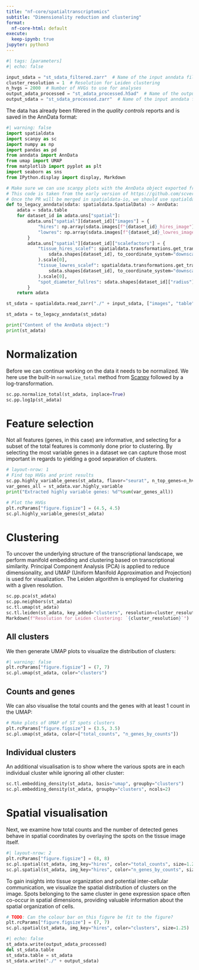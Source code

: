 ```yaml
---
title: "nf-core/spatialtranscriptomics"
subtitle: "Dimensionality reduction and clustering"
format:
  nf-core-html: default
execute:
  keep-ipynb: true
jupyter: python3
---
```


```python
#| tags: [parameters]
#| echo: false

input_sdata = "st_sdata_filtered.zarr"  # Name of the input anndata file
cluster_resolution = 1  # Resolution for Leiden clustering
n_hvgs = 2000  # Number of HVGs to use for analyses
output_adata_processed = "st_adata_processed.h5ad"  # Name of the output anndata file
output_sdata = "st_sdata_processed.zarr"  # Name of the input anndata file
```

The data has already been filtered in the _quality controls_ reports and is
saved in the AnnData format:

```python
#| warning: false
import spatialdata
import scanpy as sc
import numpy as np
import pandas as pd
from anndata import AnnData
from umap import UMAP
from matplotlib import pyplot as plt
import seaborn as sns
from IPython.display import display, Markdown
```

```python
# Make sure we can use scanpy plots with the AnnData object exported from sdata.table
# This code is taken from the early version of https://github.com/scverse/spatialdata-io/pull/102/
# Once the PR will be merged in spatialdata-io, we should use spatialdata_io.to_legacy_anndata(sdata).
def to_legacy_anndata(sdata: spatialdata.SpatialData) -> AnnData:
    adata = sdata.table
    for dataset_id in adata.uns["spatial"]:
        adata.uns["spatial"][dataset_id]["images"] = {
            "hires": np.array(sdata.images[f"{dataset_id}_hires_image"]).transpose([1, 2, 0]),
            "lowres": np.array(sdata.images[f"{dataset_id}_lowres_image"]).transpose([1, 2, 0]),
        }
        adata.uns["spatial"][dataset_id]["scalefactors"] = {
            "tissue_hires_scalef": spatialdata.transformations.get_transformation(
                sdata.shapes[dataset_id], to_coordinate_system="downscaled_hires"
            ).scale[0],
            "tissue_lowres_scalef": spatialdata.transformations.get_transformation(
                sdata.shapes[dataset_id], to_coordinate_system="downscaled_lowres"
            ).scale[0],
            "spot_diameter_fullres": sdata.shapes[dataset_id]["radius"][0] * 2,
        }
    return adata
```

```python
st_sdata = spatialdata.read_zarr("./" + input_sdata, ["images", "table", "shapes"])

st_adata = to_legacy_anndata(st_sdata)

print("Content of the AnnData object:")
print(st_adata)
```

# Normalization

Before we can continue working on the data it needs to be normalized. We here
use the built-in `normalize_total` method from [Scanpy](https://scanpy.readthedocs.io/en/stable/)
followed by a log-transformation.

```python
sc.pp.normalize_total(st_adata, inplace=True)
sc.pp.log1p(st_adata)
```

# Feature selection

Not all features (genes, in this case) are informative, and selecting for a
subset of the total features is commonly done prior to clustering. By selecting
the most variable genes in a dataset we can capture those most important in
regards to yielding a good separation of clusters.

```python
# layout-nrow: 1
# Find top HVGs and print results
sc.pp.highly_variable_genes(st_adata, flavor="seurat", n_top_genes=n_hvgs)
var_genes_all = st_adata.var.highly_variable
print("Extracted highly variable genes: %d"%sum(var_genes_all))

# Plot the HVGs
plt.rcParams["figure.figsize"] = (4.5, 4.5)
sc.pl.highly_variable_genes(st_adata)
```

# Clustering

To uncover the underlying structure of the transcriptional landscape, we perform
manifold embedding and clustering based on transcriptional similarity. Principal
Component Analysis (PCA) is applied to reduce dimensionality, and UMAP (Uniform
Manifold Approximation and Projection) is used for visualization. The Leiden
algorithm is employed for clustering with a given resolution.

```python
sc.pp.pca(st_adata)
sc.pp.neighbors(st_adata)
sc.tl.umap(st_adata)
sc.tl.leiden(st_adata, key_added="clusters", resolution=cluster_resolution)
Markdown(f"Resolution for Leiden clustering: `{cluster_resolution}`")
```

## All clusters

We then generate UMAP plots to visualize the distribution of clusters:

```python
#| warning: false
plt.rcParams["figure.figsize"] = (7, 7)
sc.pl.umap(st_adata, color="clusters")
```

## Counts and genes

We can also visualise the total counts and the genes with at least 1 count in
the UMAP:

```python
# Make plots of UMAP of ST spots clusters
plt.rcParams["figure.figsize"] = (3.5, 3.5)
sc.pl.umap(st_adata, color=["total_counts", "n_genes_by_counts"])
```

## Individual clusters

An additional visualisation is to show where the various spots are in each
individual cluster while ignoring all other cluster:

```python
sc.tl.embedding_density(st_adata, basis="umap", groupby="clusters")
sc.pl.embedding_density(st_adata, groupby="clusters", ncols=2)
```

# Spatial visualisation

Next, we examine how total counts and the number of detected genes behave in
spatial coordinates by overlaying the spots on the tissue image itself.

```python
#| layout-nrow: 2
plt.rcParams["figure.figsize"] = (8, 8)
sc.pl.spatial(st_adata, img_key="hires", color="total_counts", size=1.25)
sc.pl.spatial(st_adata, img_key="hires", color="n_genes_by_counts", size=1.25)
```

To gain insights into tissue organization and potential inter-cellular
communication, we visualize the spatial distribution of clusters on the image.
Spots belonging to the same cluster in gene expression space often co-occur in
spatial dimensions, providing valuable information about the spatial
organization of cells.

```python
# TODO: Can the colour bar on this figure be fit to the figure?
plt.rcParams["figure.figsize"] = (7, 7)
sc.pl.spatial(st_adata, img_key="hires", color="clusters", size=1.25)
```

```python
#| echo: false
st_adata.write(output_adata_processed)
del st_sdata.table
st_sdata.table = st_adata
st_sdata.write("./" + output_sdata)
```
